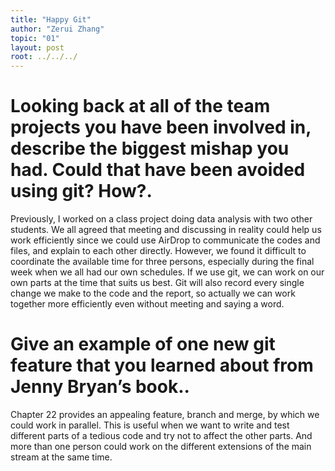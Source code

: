 ```yaml
---
title: "Happy Git"
author: "Zerui Zhang"
topic: "01"
layout: post
root: ../../../
---
```


# Looking back at all of the team projects you have been involved in, describe the biggest mishap you had. Could that have been avoided using git? How?.

Previously, I worked on a class project doing data analysis with two other students. We all agreed that meeting and discussing in reality could help us work efficiently since we could use AirDrop to communicate the codes and files, and explain to each other directly. However, we found it difficult to coordinate the available time for three persons, especially during the final week when we all had our own schedules. If we use git, we can work on our own parts at the time that suits us best. Git will also record every single change we make to the code and the report, so actually we can work together more efficiently even without meeting and saying a word.

# Give an example of one new git feature that you learned about from Jenny Bryan’s book..

Chapter 22 provides an appealing feature, branch and merge, by which we could work in parallel. This is useful when we want to write and test different parts of a tedious code and try not to affect the other parts. And more than one person could work on the different extensions of the main stream at the same time.
